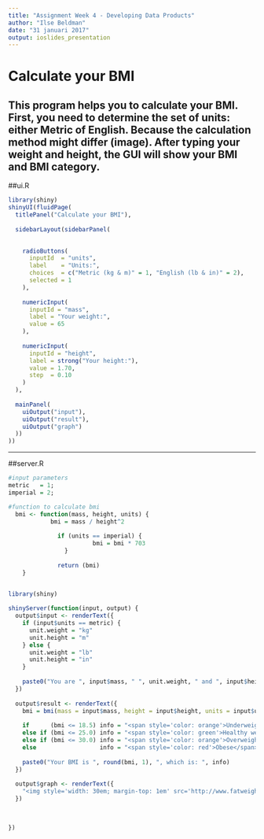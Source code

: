 ---
title: "Assignment Week 4 - Developing Data Products"
author: "Ilse Beldman"
date: "31 januari 2017"
output: ioslides_presentation
---

# Calculate your BMI
This program helps you to calculate your BMI. First, you need to determine the set of units: either Metric of English. Because the calculation method might differ (image). After typing your weight and height, the GUI will show your BMI and BMI category.
---

##ui.R
```{r}
library(shiny)
shinyUI(fluidPage(
  titlePanel("Calculate your BMI"),
  
  sidebarLayout(sidebarPanel(

    
    radioButtons(
      inputId  = "units",
      label    = "Units:",
      choices  = c("Metric (kg & m)" = 1, "English (lb & in)" = 2),
      selected = 1
    ),
    
    numericInput(
      inputId = "mass",
      label = "Your weight:",
      value = 65
    ),
    
    numericInput(
      inputId = "height",
      label = strong("Your height:"),
      value = 1.70,
      step  = 0.10
    )
  ),
  
  mainPanel(
    uiOutput("input"),
    uiOutput("result"),
    uiOutput("graph")
  ))
))
```
---
##server.R
```{r}
#input parameters
metric   = 1;
imperial = 2;

#function to calculate bmi
  bmi <- function(mass, height, units) {
            bmi = mass / height^2
            
              if (units == imperial) {
                        bmi = bmi * 703
                }
            
              return (bmi)
    }


library(shiny)
  
shinyServer(function(input, output) {
  output$input <- renderText({
    if (input$units == metric) {
      unit.weight = "kg"
      unit.height = "m"
    } else {
      unit.weight = "lb"
      unit.height = "in"
    }
    
    paste0("You are ", input$mass, " ", unit.weight, " and ", input$height, " ", unit.height, " long")
  })
  
  output$result <- renderText({
    bmi = bmi(mass = input$mass, height = input$height, units = input$units)
    
    if      (bmi <= 18.5) info = "<span style='color: orange'>Underweight</span>"
    else if (bmi <= 25.0) info = "<span style='color: green'>Healthy weight</span>"
    else if (bmi <= 30.0) info = "<span style='color: orange'>Overweight</span>"
    else                  info = "<span style='color: red'>Obese</span>"
    
    paste0("Your BMI is ", round(bmi, 1), ", which is: ", info)
  })
  
  output$graph <- renderText({
    "<img style='width: 30em; margin-top: 1em' src='http://www.fatweightlossguide.com/wp-content/uploads/2012/07/bmi-formula.png'  />"
  })
  

  
})

```


